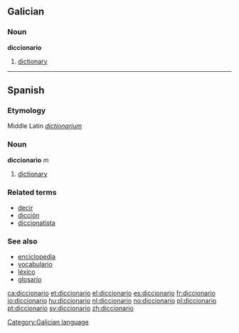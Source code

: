 ==Galician==
===Noun===
'''diccionario'''

# [[dictionary]]

----

==Spanish==
===Etymology===
Middle Latin ''[[dictionarium]]''
===Noun===
'''diccionario''' ''m''

# [[dictionary]]

===Related terms===
*[[decir]]
*[[dicción]]
*[[diccionatista]]

===See also===
*[[enciclopedia]]
*[[vocabulario]]
*[[léxico]]
*[[glosario]]

[[Category:Galician language]]

[[ca:diccionario]]
[[et:diccionario]]
[[el:diccionario]]
[[es:diccionario]]
[[fr:diccionario]]
[[io:diccionario]]
[[hu:diccionario]]
[[nl:diccionario]]
[[no:diccionario]]
[[pl:diccionario]]
[[pt:diccionario]]
[[sv:diccionario]]
[[zh:diccionario]]